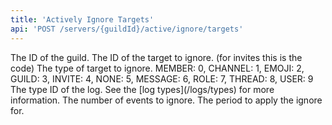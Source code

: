 ```yaml
---
title: 'Actively Ignore Targets'
api: 'POST /servers/{guildId}/active/ignore/targets'
---
```


<ParamField path="guild ID" type="string">
  The ID of the guild.
</ParamField>

<ParamField body="id" type="string" required>
  The ID of the target to ignore. (for invites this is the code)
</ParamField>

<ParamField body="type" type="integer" required>
  The type of target to ignore. MEMBER: 0, CHANNEL: 1, EMOJI: 2, GUILD: 3, INVITE: 4, NONE: 5, MESSAGE: 6, ROLE: 7, THREAD: 8, USER: 9
</ParamField>

<ParamField body="logType" type="integer">
  The type ID of the log. See the [log types](/logs/types) for more information.
</ParamField>

<ParamField body="count" type="integer">
  The number of events to ignore.
</ParamField>

<ParamField body="time" type="integer">
  The period to apply the ignore for.
</ParamField>